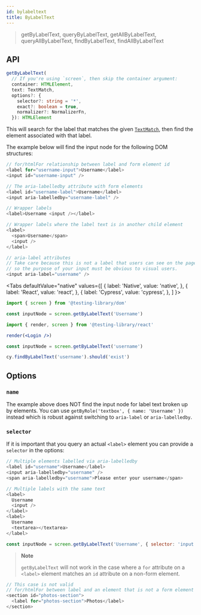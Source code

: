 ```yaml
---
id: bylabeltext
title: ByLabelText
---
```



> getByLabelText, queryByLabelText, getAllByLabelText, queryAllByLabelText,
> findByLabelText, findAllByLabelText

## API

```typescript
getByLabelText(
  // If you're using `screen`, then skip the container argument:
  container: HTMLElement,
  text: TextMatch,
  options?: {
    selector?: string = '*',
    exact?: boolean = true,
    normalizer?: NormalizerFn,
  }): HTMLElement
```

This will search for the label that matches the given
[`TextMatch`](queries/about.mdx#textmatch), then find the element associated
with that label.

The example below will find the input node for the following DOM structures:

```js
// for/htmlFor relationship between label and form element id
<label for="username-input">Username</label>
<input id="username-input" />

// The aria-labelledby attribute with form elements
<label id="username-label">Username</label>
<input aria-labelledby="username-label" />

// Wrapper labels
<label>Username <input /></label>

// Wrapper labels where the label text is in another child element
<label>
  <span>Username</span>
  <input />
</label>

// aria-label attributes
// Take care because this is not a label that users can see on the page,
// so the purpose of your input must be obvious to visual users.
<input aria-label="username" />
```

<Tabs defaultValue="native" values={[ { label: 'Native', value: 'native', }, {
label: 'React', value: 'react', }, { label: 'Cypress', value: 'cypress', }, ] }>
<TabItem value="native">

```js
import { screen } from '@testing-library/dom'

const inputNode = screen.getByLabelText('Username')
```

  </TabItem>
  <TabItem value="react">

```jsx
import { render, screen } from '@testing-library/react'

render(<Login />)

const inputNode = screen.getByLabelText('username')
```

  </TabItem>
  <TabItem value="cypress">

```js
cy.findByLabelText('username').should('exist')
```

  </TabItem>
  </Tabs>

## Options

### `name`

The example above does NOT find the input node for label text broken up by elements.
You can use `getByRole('textbox', { name: 'Username' })` instead which is robust
against switching to `aria-label` or `aria-labelledby`.

### `selector`

If it is important that you query an actual `<label>` element you can provide a
`selector` in the options:

```js
// Multiple elements labelled via aria-labelledby
<label id="username">Username</label>
<input aria-labelledby="username" />
<span aria-labelledby="username">Please enter your username</span>

// Multiple labels with the same text
<label>
  Username
  <input />
</label>
<label>
  Username
  <textarea></textarea>
</label>
```

```js
const inputNode = screen.getByLabelText('Username', { selector: 'input' })
```

> **Note**
>
> `getByLabelText` will not work in the case where a `for` attribute on a
> `<label>` element matches an `id` attribute on a non-form element.

```js
// This case is not valid
// for/htmlFor between label and an element that is not a form element
<section id="photos-section">
  <label for="photos-section">Photos</label>
</section>
```
